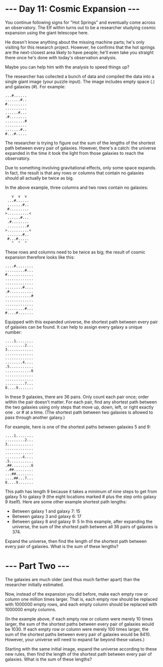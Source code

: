 # --- Day 11: Cosmic Expansion ---

You continue following signs for "Hot Springs" and eventually come across an
observatory. The Elf within turns out to be a researcher studying cosmic
expansion using the giant telescope here.

He doesn't know anything about the missing machine parts; he's only visiting for
this research project. However, he confirms that the hot springs are the
next-closest area likely to have people; he'll even take you straight there once
he's done with today's observation analysis.

Maybe you can help him with the analysis to speed things up?

The researcher has collected a bunch of data and compiled the data into a single
giant image (your puzzle input). The image includes empty space (.) and galaxies
(#). For example:

```
...#......
.......#..
#.........
..........
......#...
.#........
.........#
..........
.......#..
#...#.....
```

The researcher is trying to figure out the sum of the lengths of the shortest
path between every pair of galaxies. However, there's a catch: the universe
expanded in the time it took the light from those galaxies to reach the
observatory.

Due to something involving gravitational effects, only some space expands. In
fact, the result is that any rows or columns that contain no galaxies should all
actually be twice as big.

In the above example, three columns and two rows contain no galaxies:

```
   v  v  v
 ...#......
 .......#..
 #.........
>..........<
 ......#...
 .#........
 .........#
>..........<
 .......#..
 #...#.....
   ^  ^  ^
```

These rows and columns need to be twice as big; the result of cosmic expansion
therefore looks like this:

```
....#........
.........#...
#............
.............
.............
........#....
.#...........
............#
.............
.............
.........#...
#....#.......
```

Equipped with this expanded universe, the shortest path between every pair of
galaxies can be found. It can help to assign every galaxy a unique number:

```
....1........
.........2...
3............
.............
.............
........4....
.5...........
............6
.............
.............
.........7...
8....9.......
```

In these 9 galaxies, there are 36 pairs. Only count each pair once; order within
the pair doesn't matter. For each pair, find any shortest path between the two
galaxies using only steps that move up, down, left, or right exactly one . or #
at a time. (The shortest path between two galaxies is allowed to pass through
another galaxy.)

For example, here is one of the shortest paths between galaxies 5 and 9:

```
....1........
.........2...
3............
.............
.............
........4....
.5...........
.##.........6
..##.........
...##........
....##...7...
8....9.......
```

This path has length 9 because it takes a minimum of nine steps to get from
galaxy 5 to galaxy 9 (the eight locations marked # plus the step onto galaxy 9
itself). Here are some other example shortest path lengths:

- Between galaxy 1 and galaxy 7: 15
- Between galaxy 3 and galaxy 6: 17
- Between galaxy 8 and galaxy 9: 5 In this example, after expanding the
  universe, the sum of the shortest path between all 36 pairs of galaxies
  is 374.

Expand the universe, then find the length of the shortest path between every
pair of galaxies. What is the sum of these lengths?

# --- Part Two ---

The galaxies are much older (and thus much farther apart) than the researcher
initially estimated.

Now, instead of the expansion you did before, make each empty row or column one
million times larger. That is, each empty row should be replaced with 1000000
empty rows, and each empty column should be replaced with 1000000 empty columns.

(In the example above, if each empty row or column were merely 10 times larger,
the sum of the shortest paths between every pair of galaxies would be 1030. If
each empty row or column were merely 100 times larger, the sum of the shortest
paths between every pair of galaxies would be 8410. However, your universe will
need to expand far beyond these values.)

Starting with the same initial image, expand the universe according to these new
rules, then find the length of the shortest path between every pair of galaxies.
What is the sum of these lengths?
